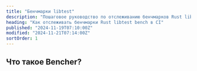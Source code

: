 ```yaml
---
title: "Бенчмарки libtest"
description: "Пошаговое руководство по отслеживанию бенчмарков Rust libtest bench в CI"
heading: "Как отслеживать бенчмарки Rust libtest bench в CI"
published: "2024-11-19T07:10:00Z"
modified: "2024-11-21T07:14:00Z"
sortOrder: 1
---
```



<Intro
  text="как выполнять бенчмаркинг кода на Rust с помощью libtest bench"
  url="/ru/learn/benchmarking/rust/libtest-bench/"
  name="libtest bench"
/>

## Что такое Bencher?

<BencherIntro />

<Steps
  adapter="rust_bench"
  url="/ru/docs/explanation/adapters/#-rust-bench"
/>

<RustBench />

<CallToAction lang={Language.ru} />